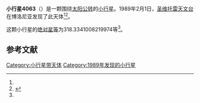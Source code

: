 {{Infobox planet
| bgcolour = #FFFFC0
| name = 4063 Euforbo
| symbol = 
| image = 
| caption = 
| discovery = yes
| discovery_ref = 
| discoverer = [[圣维托雷天文台|圣维托雷天文台]]
| discovery_site = [[博洛尼亚|博洛尼亚]] 
| discovered = 1989年2月1日
| designations = yes
| mp_name = 
| named_after = 
| alt_names = 1989 CG2/ 1943 EV / 1951 XJ / 1970 LC / 1974 VO2
| mp_category = [[特洛伊小行星|特洛伊小行星]]
| orbit_ref = <ref name="a">[http://ssd.jpl.nasa.gov/sbdb.cgi?sstr=4063 4063 Euforbo] {{Wayback|url=http://ssd.jpl.nasa.gov/sbdb.cgi?sstr=4063 |date=20210807104926 }}，小行星數據庫瀏覽器（JPL Small-Body Database Browser）－[[美国国家航空航天局|美国国家航空航天局]]喷气推进实验室</ref>
| epoch = 2456400.5 (2013年4月18日更新)
| aphelion = {{convert|5.795391453391964|AU|km|3|abbr=on|lk=out}}
| perihelion = {{convert|4.556042295105938|AU|km|3|abbr=on}}
| semimajor = {{convert|5.175716874248951|AU|km|3|abbr=on}}
| eccentricity = 0.119727295
| period = 4300.848987 [[日|日]]<br />11.78[[儒略年|儒略年]]
| avg_speed = 
| inclination = 18.94018047637871
| asc_node = 113.5247376108866
| mean_anomaly = 
| arg_peri = 318.3341008219974
| satellites = 
| physical_characteristics = yes
| dimensions = 
| mass = 
| density = 
| surface_grav = 
| escape_velocity = 
| sidereal_day = 
| axial_tilt = 
| pole_ecliptic_lat = 
| pole_ecliptic_lon = 
| albedo = 
| temperatures= 
| temp_name1 = 
| mean_temp_1 = 
| max_temp_1 = 
| temp_name2 = 
| max_temp_2 = 
| spectral_type = 
| abs_magnitude = 318.3341008219974
}}

'''小行星4063'''（{{lang-en|4063 Euforbo}}）是一颗围绕[[太阳|太阳]][[公转|公转]]的[[小行星|小行星]]。1989年2月1日，[[圣维托雷天文台|圣维托雷天文台]]在博洛尼亚发现了此天体<ref name="a" /><ref>{{cite news|title=小行星列表|url=http://cfa-www.harvard.edu/iau/lists/NumberedMPs.txt|accessdate=2013-07-08|newspaper=哈佛大学|archive-date=2008-05-17|archive-url=https://web.archive.org/web/20080517010638/http://cfa-www.harvard.edu/iau/lists/NumberedMPs.txt|dead-url=no}}</ref>。

这颗小行星的[[绝对星等|绝对星等]]为318.3341008219974等<ref name="a" />。

==参考文献==
{{reflist}}
{{Minor Planet Number|[[小行星4062|小行星4062]]|[[小行星4064|小行星4064]]}}

{{小天体}}

[[Category:小行星带天体|Category:小行星带天体]]
[[Category:1989年发现的小行星|Category:1989年发现的小行星]]

{{asteroid-stub}}